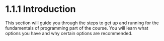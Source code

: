 
<Meta title="1. Fundamentals of Programming/1.1 Minimal setup for Pybricks Code/1.1.1 Introduction" />

# 1.1.1 Introduction

This section will guide you through the steps to get up and running for the fundamentals of programming part of the course. You will learn what options you have and why certain options are recommended.
